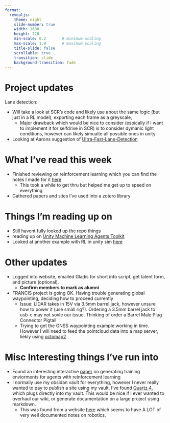 ```yaml
---
format: 
  revealjs:
    theme: night
    slide-number: true
    width: 1600
    height: 720
    min-scale: 0.2       # minimum scaling
    max-scale: 1.0       # maximum scaling
    title-slide: false
    scrollable: true
    transition: slide
    background-transition: fade
---
```


# Project updates

Lane detection:

-  Will take a look at SCR's code and likely use about the same logic (but just in a RL model), exporting each frame as a greyscale, 
	-  Major drawback which would be nice to consider (espically if I want to implement it for selfdrive in SCR) is to consider dymanic light conditions, however can likely simualte all possible ones in unity 
-   Looking at Aarons suggestion of [Ultra-Fast-Lane-Detection](https://github.com/cfzd/Ultra-Fast-Lane-Detection)


# What I've read this week

-   Finished reviewing on reinforcement learning which you can find the notes I made for it [here](https://core310.github.io/AIROU-slides/RLNotes)
    -   This took a while to get thru but helped me get up to speed on everything
-   Gathered papers and sites I've used into a zotero library

# Things I'm reading up on

-   Still havent fully looked up the repo things
-   reading up on [Unity Machine Learning Agents Toolkit](https://github.com/Unity-Technologies/ml-agents)
-   Looked at another example with RL in unity sim [here](https://flyyufelix.github.io/2018/09/11/donkey-rl-simulation.html)

# Other updates

-   Logged into website, emailed Gladis for short info script, get talent form, and picture (optional).
    -   **Confirm members to mark as alumni**
-   FRANCIS project is going OK. Having trouble generating global waypointing, deciding how to proceed currently
    -   Issue: LIDAR takes in 15V via 3.5mm barrel jack, however unsure how to power it (use small rig?). Ordering a 3.5mm barrel jack to usb-c may not sovle our issue. Thinking of order a Barrel Male Plug Connector Pigtail
    -   Trying to get the GNSS waypointing example working in time. However I will need to feed the pointcloud data into a map server, liekly using [octomap2](https://github.com/iKrishneel/octomap_server2)

# Misc Interesting things I've run into

-   Found an interesting interactive [paper](https://accelagent.github.io/) on generating training enviorments for agents with reinforcement learning
-   I normally use my obsidan vault for everything, however I never really wanted to pay to publish a site using my vault. I've found [Quartz 4](https://quartz.jzhao.xyz/), which plugs directly into my vault. This would be nice if I ever wanted to overhaul our wiki, or generate documentation on a large project using markdown.
    -   This was found from a website [here](https://stevengong.co/notes/Camera-Calibration) which seems to have A LOT of very well documented notes on robotics.
